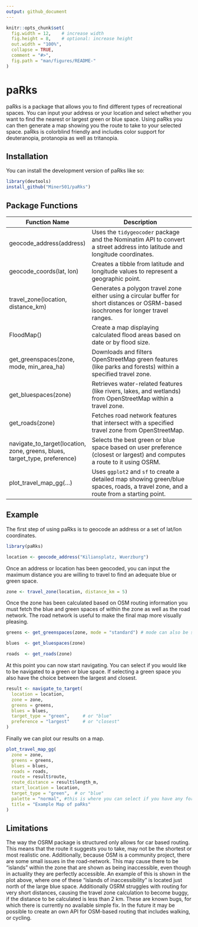 ```yaml
---
output: github_document
---
```


<!-- README.md is generated from README.Rmd. Please edit that file -->

```r
knitr::opts_chunk$set(
  fig.width = 12,    # increase width
  fig.height = 8,    # optional: increase height
  out.width = "100%",
  collapse = TRUE,
  comment = "#>",
  fig.path = "man/figures/README-"
)
```

# paRks

<!-- badges: start -->

<!-- badges: end -->

paRks is a package that allows you to find different types of recreational spaces. You can input your address or your location and select whether you want to find the nearest or largest green or blue space. Using paRks you can then generate a map showing you the route to take to your selected space. paRks is colorblind friendly and includes color support for deuteranopia, protanopia as well as tritanopia.

## Installation

You can install the development version of paRks like so:

``` r
library(devtools)
install_github("Miner501/paRks")
```

## Package Functions

| **Function Name** | **Description** |
|---------------------|-------------------------------------------------|
| geocode_address(address) | Uses the `tidygeocoder` package and the Nominatim API to convert a street address into latitude and longitude coordinates. |
| geocode_coords(lat, lon) | Creates a tibble from latitude and longitude values to represent a geographic point. |
| travel_zone(location, distance_km) | Generates a polygon travel zone either using a circular buffer for short distances or OSRM-based isochrones for longer travel ranges. |
| FloodMap() | Create a map displaying calculated flood areas based on date or by flood size. |
| get_greenspaces(zone, mode, min_area_ha) | Downloads and filters OpenStreetMap green features (like parks and forests) within a specified travel zone. |
| get_bluespaces(zone) | Retrieves water-related features (like rivers, lakes, and wetlands) from OpenStreetMap within a travel zone. |
| get_roads(zone) | Fetches road network features that intersect with a specified travel zone from OpenStreetMap. |
| navigate_to_target(location, zone, greens, blues, target_type, preference) | Selects the best green or blue space based on user preference (closest or largest) and computes a route to it using OSRM. |
| plot_travel_map_gg(...) | Uses `ggplot2` and `sf` to create a detailed map showing green/blue spaces, roads, a travel zone, and a route from a starting point. |

## Example

The first step of using paRks is to geocode an address or a set of lat/lon coordinates.

```r
library(paRks)

location <- geocode_address("Kiliansplatz, Wuerzburg")

```

Once an address or location has been geocoded, you can input the maximum distance you are willing to travel to find an adequate blue or green space.

```r

zone <- travel_zone(location, distance_km = 5)

```

Once the zone has been calculated based on OSM routing information you must fetch the blue and green spaces of within the zone as well as the road network. The road network is useful to make the final map more visually pleasing.

```r
greens <- get_greenspaces(zone, mode = "standard") # mode can also be set to "broad" to include any type of green space, even ones that may not be publicly accessible. You can also set the minimum size by using min_area_hea = 2 etc..

blues  <- get_bluespaces(zone)

roads  <- get_roads(zone)
```

At this point you can now start navigating. You can select if you would like to be navigated to a green or blue space. If selecting a green space you also have the choice between the largest and closest.

```r
result <- navigate_to_target(
  location = location,
  zone = zone,
  greens = greens,
  blues = blues,
  target_type = "green",     # or "blue"
  preference = "largest"     # or "closest"
)
```

Finally we can plot our results on a map.

```r
plot_travel_map_gg(
  zone = zone,
  greens = greens,
  blues = blues,
  roads = roads,
  route = result$route,
  route_distance = result$length_m,
  start_location = location,
  target_type = "green",  # or "blue"
  palette = "normal", #this is where you can select if you have any form of colorblindness mentioned earlier in the Readme
  title = "Example Map of paRks"
)
```

## Limitations

The way the OSRM package is structured only allows for car based routing. This means that the route it suggests you to take, may not be the shortest or most realistic one. Additionally, because OSM is a community project, there are some small issues in the road-network. This may cause there to be "islands" within the zone that are shown as being inaccessible, even though in actuality they are perfectly accessible. An example of this is shown in the plot above, where one of these "islands of inaccessibility" is located just north of the large blue space. Additionally OSRM struggles with routing for very short distances, causing the travel zone calculation to become buggy, if the distance to be calculated is less than 2 km. These are known bugs, for which there is currently no available simple fix. In the future it may be possible to create an own API for OSM-based routing that includes walking, or cycling.
